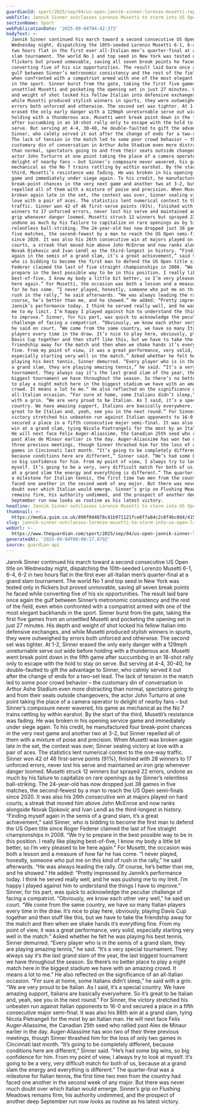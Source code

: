 ```yaml
---
guardianId: sport/2025/sep/04/us-open-jannik-sinner-lorenzo-musetti-report
webTitle: Jannik Sinner outclasses Lorenzo Musetti to storm into US Open last four
sectionName: Sport
webPublicationDate: '2025-09-04T04:42:37Z'
bodyText: >-
  Jannik Sinner continued his march toward a second consecutive US Open title on
  Wednesday night, dispatching the 10th-seeded Lorenzo Musetti 6-1, 6-4, 6-2 in
  two hours flat in the first ever all-Italian men’s quarter-final at a grand
  slam tournament. The world No 1 and top seed in New York was tested only in
  flickers but proved unmovable, saving all seven break points he faced while
  converting five of his six opportunities. The result laid bare once again the
  gulf between Sinner’s metronomic consistency and the rest of the field, even
  when confronted with a compatriot armed with one of the most elegant backhands
  in the sport. Sinner burst from the gate, taking the first five games from an
  unsettled Musetti and pocketing the opening set in just 27 minutes. His depth
  and weight of shot locked his fellow Italian into defensive exchanges, and
  while Musetti produced stylish winners in spurts, they were outweighed by
  errors both unforced and otherwise. The second set was tighter. At 1-2, Sinner
  erased the only early danger with a 129mph unreturnable serve out wide before
  holding with a thunderous ace. Musetti went break point down in the fifth game
  after succumbing in an 18-shot rally only to escape with the hold to stay on
  serve. But serving at 4-4, 30-40, he double-faulted to gift the advantage to
  Sinner, who calmly served it out after the change of ends for a two-set lead.
  The lack of tension in the match led to some poor crowd behavior – the
  customary din of conversation in Arthur Ashe Stadium even more distracting
  than normal, spectators going to and from their seats outside changeovers, the
  actor John Turturro at one point taking the place of a camera operator to
  delight of nearby fans – but Sinner’s composure never wavered, his game as
  mechanical as the No 7 trains rattling by within earshot. By the start of the
  third, Musetti’s resistance was fading. He was broken in his opening service
  game and immediately under siege again. To his credit, he manufactured four
  break-point chances in the very next game and another two at 3-2, but Sinner
  repelled all of them with a mixture of poise and precision. When Musetti was
  broken again late in the set, the contest was over, Sinner sealing victory at
  love with a pair of aces. The statistics lent numerical context to the one-way
  traffic. Sinner won 42 of 46 first-serve points (91%), finished with 28
  winners to 17 unforced errors, never lost his serve and maintained an iron
  grip whenever danger loomed. Musetti struck 12 winners but sprayed 22 errors,
  undone as much by his failure to capitalize on rare openings as by Sinner’s
  relentless ball-striking. The 24-year-old has now dropped just 38 games in
  five matches, the second-fewest by a man to reach the US Open semi-finals
  since 2020. It was also his 26th consecutive win at majors played on hard
  courts, a streak that moved him above John McEnroe and now ranks alongside
  Novak Djokovic and Ivan Lendl as the third-longest in history. “Finding myself
  again in the semis of a grand slam, it’s a great achievement,” said Sinner,
  who is bidding to become the first man to defend the US Open title since Roger
  Federer claimed the last of five straight championships in 2008. “We try to
  prepare in the best possible way to be in this position. I really like playing
  best-of-five, I know my body a little bit better, so I’m very pleased to be
  here again.” For Musetti, the occasion was both a lesson and a measure of how
  far he has come. “I never played, honestly, someone who put me on this kind of
  rush in the rally,” he said afterwards. “He was always leading the rally. Of
  course, he’s better than me, and he showed.” He added: “Pretty impressed by
  Jannik’s performance today. I think he served really well, and he was pushing
  me to my limit. I’m happy I played against him to understand the things I have
  to improve.” Sinner, for his part, was quick to acknowledge the peculiar
  challenge of facing a compatriot. “Obviously, we know each other very well,”
  he said on court. “We come from the same country, we have so many Italian
  players every time in the draw. It’s nice to play here, obviously, playing
  Davis Cup together and then stuff like this, but we have to take the
  friendship away for the match and then when we shake hands it’s everything
  fine. From my point of view, it was a great performance, very solid,
  especially starting very well in the match.” Asked whether he felt he was
  playing his best tennis, Sinner demurred. “Every player who is in the semis of
  a grand slam, they are playing amazing tennis,” he said. “It’s a very special
  tournament. They always say it’s the last grand slam of the year, the last
  biggest tournament we have throughout the season. So there’s no better place
  to play a night match here in the biggest stadium we have with an amazing
  crowd. It means a lot to me.” He also reflected on the significance of an
  all-Italian occasion. “For sure at home, some Italians didn’t sleep,” he said
  with a grin. “We are very proud to be Italian. As I said, it’s a special
  country. We have amazing support, Italians are basically everywhere. So it’s
  great to be Italian and, yeah, see you in the next round.” For Sinner, the
  victory stretched his unbeaten run against Italian opponents to 16-0 and
  secured a place in a fifth consecutive major semi-final. It was also his 86th
  win at a grand slam, tying Nicola Pietrangeli for the most by an Italian man.
  He will next face Felix Auger-Aliassime, the Canadian 25th seed who rallied
  past Alex de Minaur earlier in the day. Auger-Aliassime has won two of their
  three previous meetings, though Sinner thrashed him for the loss of only two
  games in Cincinnati last month. “It’s going to be completely different,
  because conditions here are different,” Sinner said. “He’s had some big wins,
  so big confidence for him. From my point of view, I always try to look at
  myself. It’s going to be a very, very difficult match for both of us, because
  at a grand slam the energy and everything is different.” The quarter-final was
  a milestone for Italian tennis, the first time two men from the country had
  faced one another in the second week of any major. But there was never much
  doubt over which Italian would emerge. Sinner’s grip on Flushing Meadows
  remains firm, his authority undimmed, and the prospect of another deep
  September run now looks as routine as his latest victory.
headline: Jannik Sinner outclasses Lorenzo Musetti to storm into US Open last four
thumbnail: >-
  https://media.guim.co.uk/890f0d4878c41b971121fce6f7a84c2c8f4bc0d4/415_0_3667_2935/500.jpg
slug: jannik-sinner-outclasses-lorenzo-musetti-to-storm-into-us-open-last-four
webUrl: >-
  https://www.theguardian.com/sport/2025/sep/04/us-open-jannik-sinner-lorenzo-musetti-report
generatedAt: '2025-09-04T08:00:17.879Z'
source: guardian-api
---
```

Jannik Sinner continued his march toward a second consecutive US Open title on Wednesday night, dispatching the 10th-seeded Lorenzo Musetti 6-1, 6-4, 6-2 in two hours flat in the first ever all-Italian men’s quarter-final at a grand slam tournament. The world No 1 and top seed in New York was tested only in flickers but proved unmovable, saving all seven break points he faced while converting five of his six opportunities. The result laid bare once again the gulf between Sinner’s metronomic consistency and the rest of the field, even when confronted with a compatriot armed with one of the most elegant backhands in the sport. Sinner burst from the gate, taking the first five games from an unsettled Musetti and pocketing the opening set in just 27 minutes. His depth and weight of shot locked his fellow Italian into defensive exchanges, and while Musetti produced stylish winners in spurts, they were outweighed by errors both unforced and otherwise. The second set was tighter. At 1-2, Sinner erased the only early danger with a 129mph unreturnable serve out wide before holding with a thunderous ace. Musetti went break point down in the fifth game after succumbing in an 18-shot rally only to escape with the hold to stay on serve. But serving at 4-4, 30-40, he double-faulted to gift the advantage to Sinner, who calmly served it out after the change of ends for a two-set lead. The lack of tension in the match led to some poor crowd behavior – the customary din of conversation in Arthur Ashe Stadium even more distracting than normal, spectators going to and from their seats outside changeovers, the actor John Turturro at one point taking the place of a camera operator to delight of nearby fans – but Sinner’s composure never wavered, his game as mechanical as the No 7 trains rattling by within earshot. By the start of the third, Musetti’s resistance was fading. He was broken in his opening service game and immediately under siege again. To his credit, he manufactured four break-point chances in the very next game and another two at 3-2, but Sinner repelled all of them with a mixture of poise and precision. When Musetti was broken again late in the set, the contest was over, Sinner sealing victory at love with a pair of aces. The statistics lent numerical context to the one-way traffic. Sinner won 42 of 46 first-serve points (91%), finished with 28 winners to 17 unforced errors, never lost his serve and maintained an iron grip whenever danger loomed. Musetti struck 12 winners but sprayed 22 errors, undone as much by his failure to capitalize on rare openings as by Sinner’s relentless ball-striking. The 24-year-old has now dropped just 38 games in five matches, the second-fewest by a man to reach the US Open semi-finals since 2020. It was also his 26th consecutive win at majors played on hard courts, a streak that moved him above John McEnroe and now ranks alongside Novak Djokovic and Ivan Lendl as the third-longest in history. “Finding myself again in the semis of a grand slam, it’s a great achievement,” said Sinner, who is bidding to become the first man to defend the US Open title since Roger Federer claimed the last of five straight championships in 2008. “We try to prepare in the best possible way to be in this position. I really like playing best-of-five, I know my body a little bit better, so I’m very pleased to be here again.” For Musetti, the occasion was both a lesson and a measure of how far he has come. “I never played, honestly, someone who put me on this kind of rush in the rally,” he said afterwards. “He was always leading the rally. Of course, he’s better than me, and he showed.” He added: “Pretty impressed by Jannik’s performance today. I think he served really well, and he was pushing me to my limit. I’m happy I played against him to understand the things I have to improve.” Sinner, for his part, was quick to acknowledge the peculiar challenge of facing a compatriot. “Obviously, we know each other very well,” he said on court. “We come from the same country, we have so many Italian players every time in the draw. It’s nice to play here, obviously, playing Davis Cup together and then stuff like this, but we have to take the friendship away for the match and then when we shake hands it’s everything fine. From my point of view, it was a great performance, very solid, especially starting very well in the match.” Asked whether he felt he was playing his best tennis, Sinner demurred. “Every player who is in the semis of a grand slam, they are playing amazing tennis,” he said. “It’s a very special tournament. They always say it’s the last grand slam of the year, the last biggest tournament we have throughout the season. So there’s no better place to play a night match here in the biggest stadium we have with an amazing crowd. It means a lot to me.” He also reflected on the significance of an all-Italian occasion. “For sure at home, some Italians didn’t sleep,” he said with a grin. “We are very proud to be Italian. As I said, it’s a special country. We have amazing support, Italians are basically everywhere. So it’s great to be Italian and, yeah, see you in the next round.” For Sinner, the victory stretched his unbeaten run against Italian opponents to 16-0 and secured a place in a fifth consecutive major semi-final. It was also his 86th win at a grand slam, tying Nicola Pietrangeli for the most by an Italian man. He will next face Felix Auger-Aliassime, the Canadian 25th seed who rallied past Alex de Minaur earlier in the day. Auger-Aliassime has won two of their three previous meetings, though Sinner thrashed him for the loss of only two games in Cincinnati last month. “It’s going to be completely different, because conditions here are different,” Sinner said. “He’s had some big wins, so big confidence for him. From my point of view, I always try to look at myself. It’s going to be a very, very difficult match for both of us, because at a grand slam the energy and everything is different.” The quarter-final was a milestone for Italian tennis, the first time two men from the country had faced one another in the second week of any major. But there was never much doubt over which Italian would emerge. Sinner’s grip on Flushing Meadows remains firm, his authority undimmed, and the prospect of another deep September run now looks as routine as his latest victory.

